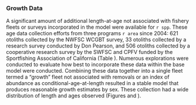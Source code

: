 ### Growth Data {#growth-data}

A significant amount of additional length-at-age not associated with fishery fleets or surveys incorporated in the model were available for `r spp`. These age data collection efforts from three programs `r area` since 2004: 621 otoliths collected by the NWFSC WCGBT survey, 33 otoliths collected by a research survey conducted by Don Pearson, and 506 otoliths collected by a cooperative research survey by the SWFSC and CPFV funded by the Sportfishing Association of California (Table \ref{tab:growth-age-samps}). Numerous explorations were conducted to evaluate how best to incorporate these data within the base model were conducted. Combining these data together into a single fleet termed a "growth" fleet not associated with removals or an index of abundance as conditional-age-at-length resulted in a stable model that produces reasonable growth estimates by sex. These collection had a wide distribution of length and ages observed (Figures \ref{fig:growth-len-dist} and \ref{fig:growth-age-dist}).
